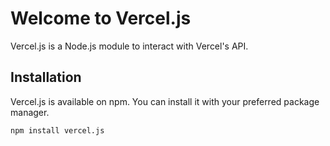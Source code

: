 # Welcome to Vercel.js

Vercel.js is a Node.js module to interact with Vercel's API.

## Installation

Vercel.js is available on npm. You can install it with your preferred package manager.

```sh npm2yarn
npm install vercel.js
```
